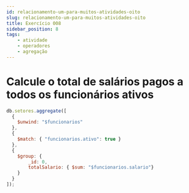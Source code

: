 ```yaml
---
id: relacionamento-um-para-muitos-atividades-oito
slug: relacionamento-um-para-muitos-atividades-oito
title: Exercício 008
sidebar_position: 8
tags:
    - atividade
    - operadores
    - agregação
---
```


# Calcule o total de salários pagos a todos os funcionários ativos

```javascript
db.setores.aggregate([
  {
    $unwind: "$funcionarios"
  },
  {
    $match: { "funcionarios.ativo": true }
  },
  {
    $group: { 
        _id: 0, 
        totalSalario: { $sum: "$funcionarios.salario"}
    }
  }
]);
```